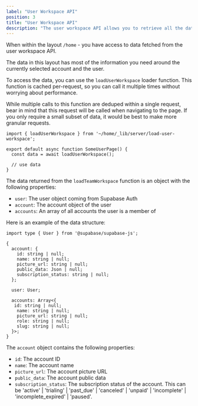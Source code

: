 ```yaml
---
label: "User Workspace API"
position: 3
title: "User Workspace API"
description: "The user workspace API allows you to retrieve all the data related to the current user."
---
```


When within the layout `/home` - you have access to data fetched from the user workspace API.

The data in this layout has most of the information you need around the currently selected account and the user.

To access the data, you can use the `loadUserWorkspace` loader function. This function is cached per-request, so you can call it multiple times without worrying about performance.

While multiple calls to this function are deduped within a single request, bear in mind that this request will be called when navigating to the page. If you only require a small subset of data, it would be best to make more granular requests.

```tsx
import { loadUserWorkspace } from '~/home/_lib/server/load-user-workspace';

export default async function SomeUserPage() {
  const data = await loadUserWorkspace();

  // use data
}
```

The data returned from the `loadTeamWorkspace` function is an object with the following properties:

- `user`: The user object coming from Supabase Auth
- `account`: The account object of the user
- `accounts`: An array of all accounts the user is a member of

Here is an example of the data structure:

```tsx
import type { User } from '@supabase/supabase-js';

{
  account: {
    id: string | null;
    name: string | null;
    picture_url: string | null;
    public_data: Json | null;
    subscription_status: string | null;
  };

  user: User;

  accounts: Array<{
   id: string | null;
    name: string | null;
    picture_url: string | null;
    role: string | null;
    slug: string | null;
  }>;
}
```

The `account` object contains the following properties:
- `id`: The account ID
- `name`: The account name
- `picture_url`: The account picture URL
- `public_data`: The account public data
- `subscription_status`: The subscription status of the account. This can be 'active' | 'trialing' | 'past_due' | 'canceled' | 'unpaid' | 'incomplete' | 'incomplete_expired' | 'paused'.
